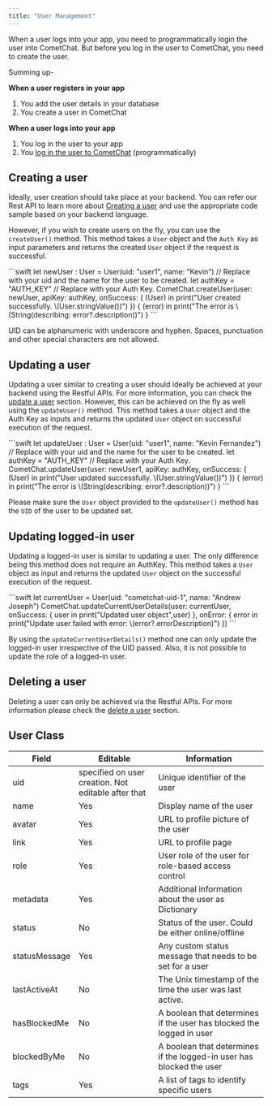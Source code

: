 ```yaml
---
title: "User Management"
---
```




When a user logs into your app, you need to programmatically login the user into CometChat. But before you log in the user to CometChat, you need to create the user.

Summing up-

**When a user registers in your app**

1. You add the user details in your database
2. You create a user in CometChat

**When a user logs into your app**

1. You log in the user to your app
2. You [log in the user to CometChat](/sdk/ios/authentication-overview) (programmatically)

## Creating a user

Ideally, user creation should take place at your backend. You can refer our Rest API to learn more about [Creating a user](https://api-explorer.cometchat.com/reference/creates-user) and use the appropriate code sample based on your backend language.

However, if you wish to create users on the fly, you can use the `createUser()` method. This method takes a `User` object and the `Auth Key` as input parameters and returns the created `User` object if the request is successful.

<Tabs>
<Tab title="Swift">
```swift
let newUser : User = User(uid: "user1", name: "Kevin") // Replace with your uid and the name for the user to be created.
let authKey = "AUTH_KEY" // Replace with your Auth Key.
CometChat.createUser(user: newUser, apiKey: authKey, onSuccess: { (User) in
      print("User created successfully. \(User.stringValue())")
  }) { (error) in
     print("The error is \(String(describing: error?.description))")
}
```

</Tab>

</Tabs>

<Warning>

UID can be alphanumeric with underscore and hyphen. Spaces, punctuation and other special characters are not allowed.

</Warning>

## Updating a user

Updating a user similar to creating a user should ideally be achieved at your backend using the Restful APIs. For more information, you can check the [update a user](https://api-explorer.cometchat.com/reference/update-user) section. However, this can be achieved on the fly as well using the `updateUser()` method. This method takes a `User` object and the Auth Key as inputs and returns the updated `User` object on successful execution of the request.

<Tabs>
<Tab title="Swift">
```swift
let updateUser : User = User(uid: "user1", name: "Kevin Fernandez") // Replace with your uid and the name for the user to be created.
let authKey = "AUTH_KEY" // Replace with your Auth Key.
CometChat.updateUser(user: newUser1, apiKey: authKey, onSuccess: { (User) in
     print("User updated successfully. \(User.stringValue())")
 }) { (error) in
     print("The error is \(String(describing: error?.description))")
 }
```

</Tab>

</Tabs>

Please make sure the `User` object provided to the `updateUser()` method has the `UID` of the user to be updated set.

## Updating logged-in user

Updating a logged-in user is similar to updating a user. The only difference being this method does not require an AuthKey. This method takes a `User` object as input and returns the updated `User` object on the successful execution of the request.

<Tabs>
<Tab title="Swift">
```swift
let currentUser = User(uid: "cometchat-uid-1", name: "Andrew Joseph")
CometChat.updateCurrentUserDetails(user: currentUser, onSuccess: { user in
	print("Updated user object",user)
}, onError: { error in
	print("Update user failed with error: \(error?.errorDescription)")
})
```

</Tab>

</Tabs>

By using the `updateCurrentUserDetails()` method one can only update the logged-in user irrespective of the UID passed. Also, it is not possible to update the role of a logged-in user.

## Deleting a user

Deleting a user can only be achieved via the Restful APIs. For more information please check the [delete a user](https://api-explorer.cometchat.com/reference/delete-user) section.

## User Class

| Field         | Editable                                            | Information                                                          |
| ------------- | --------------------------------------------------- | -------------------------------------------------------------------- |
| uid           | specified on user creation. Not editable after that | Unique identifier of the user                                        |
| name          | Yes                                                 | Display name of the user                                             |
| avatar        | Yes                                                 | URL to profile picture of the user                                   |
| link          | Yes                                                 | URL to profile page                                                  |
| role          | Yes                                                 | User role of the user for role-based access control                  |
| metadata      | Yes                                                 | Additional information about the user as Dictionary                  |
| status        | No                                                  | Status of the user. Could be either online/offline                   |
| statusMessage | Yes                                                 | Any custom status message that needs to be set for a user            |
| lastActiveAt  | No                                                  | The Unix timestamp of the time the user was last active.             |
| hasBlockedMe  | No                                                  | A boolean that determines if the user has blocked the logged in user |
| blockedByMe   | No                                                  | A boolean that determines if the logged-in user has blocked the user |
| tags          | Yes                                                 | A list of tags to identify specific users                            |
